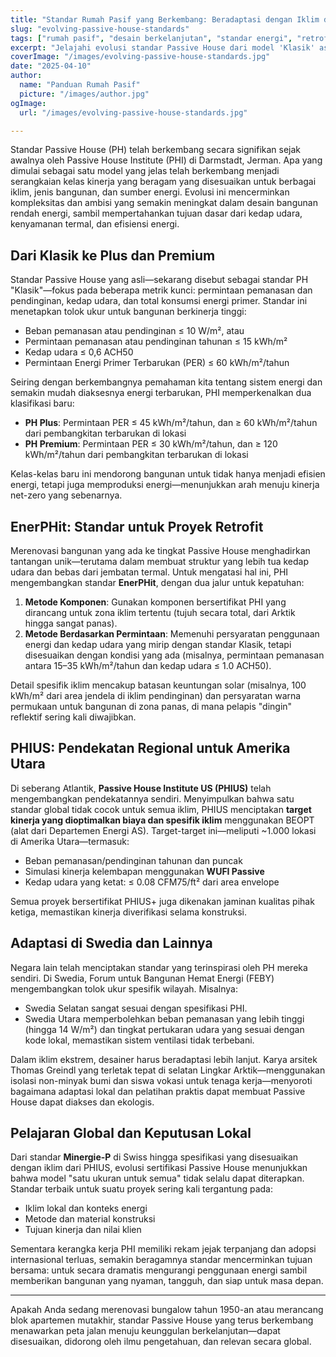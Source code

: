 ```yaml
---
title: "Standar Rumah Pasif yang Berkembang: Beradaptasi dengan Iklim dan Konteks"
slug: "evolving-passive-house-standards"
tags: ["rumah pasif", "desain berkelanjutan", "standar energi", "retrofit"]
excerpt: "Jelajahi evolusi standar Passive House dari model 'Klasik' asli hingga sertifikasi spesifik iklim seperti PHIUS dan EnerPHit, mencerminkan kebutuhan yang semakin besar akan fleksibilitas dan penerapan global."
coverImage: "/images/evolving-passive-house-standards.jpg"
date: "2025-04-10"
author:
  name: "Panduan Rumah Pasif"
  picture: "/images/author.jpg"
ogImage:
  url: "/images/evolving-passive-house-standards.jpg"

---
```

Standar Passive House (PH) telah berkembang secara signifikan sejak awalnya oleh Passive House Institute (PHI) di Darmstadt, Jerman. Apa yang dimulai sebagai satu model yang jelas telah berkembang menjadi serangkaian kelas kinerja yang beragam yang disesuaikan untuk berbagai iklim, jenis bangunan, dan sumber energi. Evolusi ini mencerminkan kompleksitas dan ambisi yang semakin meningkat dalam desain bangunan rendah energi, sambil mempertahankan tujuan dasar dari kedap udara, kenyamanan termal, dan efisiensi energi.

## Dari Klasik ke Plus dan Premium

Standar Passive House yang asli—sekarang disebut sebagai standar PH "Klasik"—fokus pada beberapa metrik kunci: permintaan pemanasan dan pendinginan, kedap udara, dan total konsumsi energi primer. Standar ini menetapkan tolok ukur untuk bangunan berkinerja tinggi:

- Beban pemanasan atau pendinginan ≤ 10 W/m², atau
- Permintaan pemanasan atau pendinginan tahunan ≤ 15 kWh/m²
- Kedap udara ≤ 0,6 ACH50
- Permintaan Energi Primer Terbarukan (PER) ≤ 60 kWh/m²/tahun

Seiring dengan berkembangnya pemahaman kita tentang sistem energi dan semakin mudah diaksesnya energi terbarukan, PHI memperkenalkan dua klasifikasi baru:

- **PH Plus**: Permintaan PER ≤ 45 kWh/m²/tahun, dan ≥ 60 kWh/m²/tahun dari pembangkitan terbarukan di lokasi
- **PH Premium**: Permintaan PER ≤ 30 kWh/m²/tahun, dan ≥ 120 kWh/m²/tahun dari pembangkitan terbarukan di lokasi

Kelas-kelas baru ini mendorong bangunan untuk tidak hanya menjadi efisien energi, tetapi juga memproduksi energi—menunjukkan arah menuju kinerja net-zero yang sebenarnya.
## EnerPHit: Standar untuk Proyek Retrofit

Merenovasi bangunan yang ada ke tingkat Passive House menghadirkan tantangan unik—terutama dalam membuat struktur yang lebih tua kedap udara dan bebas dari jembatan termal. Untuk mengatasi hal ini, PHI mengembangkan standar **EnerPHit**, dengan dua jalur untuk kepatuhan:

1. **Metode Komponen**: Gunakan komponen bersertifikat PHI yang dirancang untuk zona iklim tertentu (tujuh secara total, dari Arktik hingga sangat panas).
2. **Metode Berdasarkan Permintaan**: Memenuhi persyaratan penggunaan energi dan kedap udara yang mirip dengan standar Klasik, tetapi disesuaikan dengan kondisi yang ada (misalnya, permintaan pemanasan antara 15–35 kWh/m²/tahun dan kedap udara ≤ 1.0 ACH50).

Detail spesifik iklim mencakup batasan keuntungan solar (misalnya, 100 kWh/m² dari area jendela di iklim pendinginan) dan persyaratan warna permukaan untuk bangunan di zona panas, di mana pelapis "dingin" reflektif sering kali diwajibkan.

## PHIUS: Pendekatan Regional untuk Amerika Utara

Di seberang Atlantik, **Passive House Institute US (PHIUS)** telah mengembangkan pendekatannya sendiri. Menyimpulkan bahwa satu standar global tidak cocok untuk semua iklim, PHIUS menciptakan **target kinerja yang dioptimalkan biaya dan spesifik iklim** menggunakan BEOPT (alat dari Departemen Energi AS). Target-target ini—meliputi ~1.000 lokasi di Amerika Utara—termasuk:

- Beban pemanasan/pendinginan tahunan dan puncak
- Simulasi kinerja kelembapan menggunakan **WUFI Passive**
- Kedap udara yang ketat: ≤ 0.08 CFM75/ft² dari area envelope

Semua proyek bersertifikat PHIUS+ juga dikenakan jaminan kualitas pihak ketiga, memastikan kinerja diverifikasi selama konstruksi.
## Adaptasi di Swedia dan Lainnya

Negara lain telah menciptakan standar yang terinspirasi oleh PH mereka sendiri. Di Swedia, Forum untuk Bangunan Hemat Energi (FEBY) mengembangkan tolok ukur spesifik wilayah. Misalnya:

- Swedia Selatan sangat sesuai dengan spesifikasi PHI.
- Swedia Utara memperbolehkan beban pemanasan yang lebih tinggi (hingga 14 W/m²) dan tingkat pertukaran udara yang sesuai dengan kode lokal, memastikan sistem ventilasi tidak terbebani.

Dalam iklim ekstrem, desainer harus beradaptasi lebih lanjut. Karya arsitek Thomas Greindl yang terletak tepat di selatan Lingkar Arktik—menggunakan isolasi non-minyak bumi dan siswa vokasi untuk tenaga kerja—menyoroti bagaimana adaptasi lokal dan pelatihan praktis dapat membuat Passive House dapat diakses dan ekologis.

## Pelajaran Global dan Keputusan Lokal

Dari standar **Minergie-P** di Swiss hingga spesifikasi yang disesuaikan dengan iklim dari PHIUS, evolusi sertifikasi Passive House menunjukkan bahwa model "satu ukuran untuk semua" tidak selalu dapat diterapkan. Standar terbaik untuk suatu proyek sering kali tergantung pada:

- Iklim lokal dan konteks energi
- Metode dan material konstruksi
- Tujuan kinerja dan nilai klien

Sementara kerangka kerja PHI memiliki rekam jejak terpanjang dan adopsi internasional terluas, semakin beragamnya standar mencerminkan tujuan bersama: untuk secara dramatis mengurangi penggunaan energi sambil memberikan bangunan yang nyaman, tangguh, dan siap untuk masa depan.

---

Apakah Anda sedang merenovasi bungalow tahun 1950-an atau merancang blok apartemen mutakhir, standar Passive House yang terus berkembang menawarkan peta jalan menuju keunggulan berkelanjutan—dapat disesuaikan, didorong oleh ilmu pengetahuan, dan relevan secara global.
